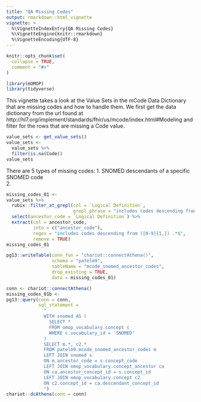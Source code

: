 ```yaml
---
title: "QA Missing Codes"
output: rmarkdown::html_vignette
vignette: >
  %\VignetteIndexEntry{QA Missing Codes}
  %\VignetteEngine{knitr::rmarkdown}
  %\VignetteEncoding{UTF-8}
---
```


```r
knitr::opts_chunk$set(
  collapse = TRUE,
  comment = "#>"
)
```

```r
library(mOMOP)
library(tidyverse)
```

This vignette takes a look at the Value Sets in the mCode Data Dictionary that are missing codes and how to handle them. We first get the data dictionary from the url found at http://hl7.org/implement/standards/fhir/us/mcode/index.html#Modeling and filter for the rows that are missing a Code value. 

```r
value_sets <- get_value_sets()
value_sets <-
  value_sets %>%
  filter(is.na(Code))
value_sets
```

There are 5 types of missing codes: 
1. SNOMED descendants of a specific SNOMED code  
2. 

```r
missing_codes_01 <-
value_sets %>%
  rubix::filter_at_grepl(col = `Logical Definition`,
                         grepl_phrase = "includes codes descending from") %>%
  select(ancestor_code = `Logical Definition`) %>%
  extract(col = ancestor_code,
          into = c("ancestor_code"),
          regex = "includes codes descending from ([0-9]{1,}) .*$",
          remove = TRUE)
missing_codes_01
```

```r
pg13::writeTable(conn_fun = "chariot::connectAthena()",
                 schema = "patelm9",
                 tableName = "mcode_snomed_ancestor_codes",
                 drop_existing = TRUE,
                 data = missing_codes_01)
```

```r
conn <- chariot::connectAthena()
missing_codes_01b <-
pg13::query(conn = conn,
            sql_statement = 
              "
              WITH snomed AS (
                SELECT * 
                FROM omop_vocabulary.concept c 
                WHERE c.vocabulary_id = 'SNOMED'
              )
              SELECT m.*, c2.* 
              FROM patelm9.mcode_snomed_ancestor_codes m 
              LEFT JOIN snomed s
              ON m.ancestor_code = s.concept_code 
              LEFT JOIN omop_vocabulary.concept_ancestor ca 
              ON ca.ancestor_concept_id = s.concept_id 
              LEFT JOIN omop_vocabulary.concept c2 
              ON c2.concept_id = ca.descendant_concept_id 
              ")
chariot::dcAthena(conn = conn)
```


